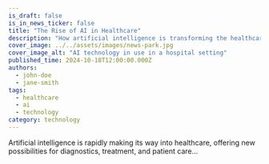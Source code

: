 ```yaml
---
is_draft: false
is_in_news_ticker: false
title: "The Rise of AI in Healthcare"
description: "How artificial intelligence is transforming the healthcare industry and what it means for patients and professionals."
cover_image: ../../assets/images/news-park.jpg
cover_image_alt: "AI technology in use in a hospital setting"
published_time: 2024-10-18T12:00:00.000Z
authors:
  - john-doe
  - jane-smith
tags:
  - healthcare
  - ai
  - technology
category: technology
---
```

Artificial intelligence is rapidly making its way into healthcare, offering new possibilities for diagnostics, treatment, and patient care...
